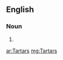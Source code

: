 {{also|tartars|tàrtars}}
==English==

===Noun===
{{head|en|noun plural form}}

# {{plural of|Tartar|lang=en}}

[[ar:Tartars]]
[[mg:Tartars]]